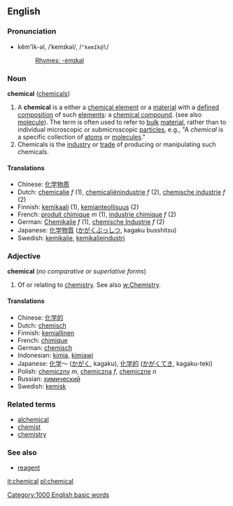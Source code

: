 ==English==
===Pronunciation===
*kĕm'ĭk-əl, /ˈkemɪkəl/, /<tt>"kemIk@l</tt>/
*:[[Rhymes:English:-emɪkəl|Rhymes: -emɪkəl]]

===Noun===
'''chemical''' ([[chemicals]])

# A '''chemical''' is a either a [[chemical element]] or a [[material]] with a [[define]]d [[composition]] of such [[element]]s: a [[chemical compound]]. (see also [[molecule]]).  The term is often used to refer to [[bulk]] [[material]], rather than to individual microscopic or submicroscopic [[particle]]s, e.g., "A ''chemical'' is a specific collection of [[atom]]s or [[molecule]]s."
# Chemicals is the [[industry]] or [[trade]] of producing or manipulating such chemicals.

==== Translations ====
*Chinese: [[化学物质]]
*Dutch: [[chemicalie]] ''f'' (1), [[chemicaliënindustrie]] ''f'' (2), [[chemische industrie]] ''f'' (2)
*Finnish: [[kemikaali]] (1), [[kemianteollisuus]] (2)
*French: [[produit chimique]] ''m'' (1), [[industrie chimique]] ''f'' (2)
*German: [[Chemikalie]] ''f'' (1), [[chemische Industrie]] ''f'' (2)
*Japanese: [[化学物質]] ([[かがくぶっしつ]], kagaku busshitsu)
*Swedish: [[kemikalie]], [[kemikalieindustri]]

===Adjective===
'''chemical''' (''no comparative or superlative forms'')

# Of or relating to [[chemistry]]. See also [[w:Chemistry]].

==== Translations ====
*Chinese: [[化学的]]
*Dutch: [[chemisch]]
*Finnish: [[kemiallinen]]
*French: [[chimique]]
*German: [[chemisch]]
*Indonesian: [[kimia]], [[kimiawi]]
*Japanese: [[化学]]～ ([[かがく]], kagaku), [[化学的]] ([[かがく]]てき, kagaku-teki)
*Polish: [[chemiczny]] ''m'', [[chemiczna]] ''f'', [[chemiczne]] ''n''
*Russian: [[химический]]
*Swedish: [[kemisk]]

===Related terms===
*[[alchemical]]
*[[chemist]]
*[[chemistry]]

===See also===
*[[reagent]]

[[Category:1000 English basic words]]

[[it:chemical]]
[[pl:chemical]]